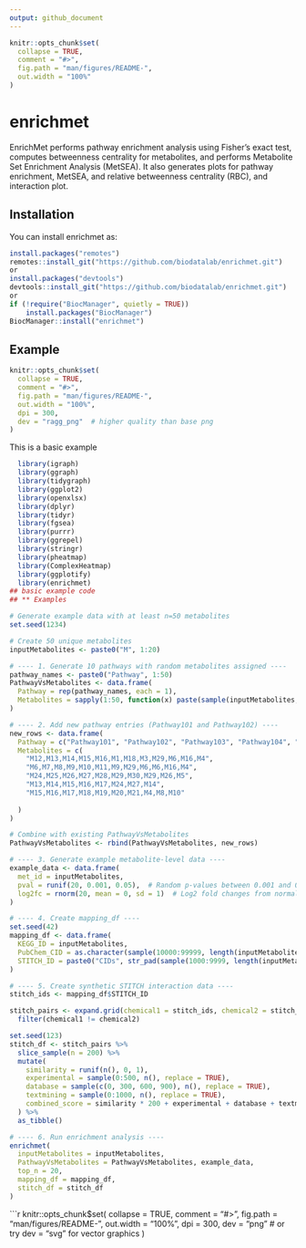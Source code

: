 ```yaml
---
output: github_document
---
```


<!-- README.md is generated from README.Rmd. Please edit that file -->

```r
knitr::opts_chunk$set(
  collapse = TRUE,
  comment = "#>",
  fig.path = "man/figures/README-",
  out.width = "100%"
)
```

# enrichmet

<!-- badges: start -->
<!-- badges: end -->

EnrichMet performs pathway enrichment analysis using Fisher’s exact test, computes betweenness centrality for metabolites,
and performs Metabolite Set Enrichment Analysis (MetSEA). It also generates plots for pathway enrichment, MetSEA, and relative betweenness centrality (RBC), and interaction plot.

## Installation

You can install enrichmet as:

``` r
install.packages("remotes")
remotes::install_git("https://github.com/biodatalab/enrichmet.git")
or 
install.packages("devtools")
devtools::install_git("https://github.com/biodatalab/enrichmet.git")
or
if (!require("BiocManager", quietly = TRUE))
    install.packages("BiocManager")
BiocManager::install("enrichmet")

```

## Example

```r
knitr::opts_chunk$set(
  collapse = TRUE,
  comment = "#>",
  fig.path = "man/figures/README-",
  out.width = "100%",
  dpi = 300,
  dev = "ragg_png"  # higher quality than base png
)
```
This is a basic example 

```r
  library(igraph)
  library(ggraph)
  library(tidygraph)
  library(ggplot2)
  library(openxlsx)
  library(dplyr)
  library(tidyr)
  library(fgsea)
  library(purrr)
  library(ggrepel)
  library(stringr)
  library(pheatmap)
  library(ComplexHeatmap)
  library(ggplotify)
  library(enrichmet)
## basic example code
## ** Examples

# Generate example data with at least n=50 metabolites
set.seed(1234)

# Create 50 unique metabolites
inputMetabolites <- paste0("M", 1:20)

# ---- 1. Generate 10 pathways with random metabolites assigned ----
pathway_names <- paste0("Pathway", 1:50)
PathwayVsMetabolites <- data.frame(
  Pathway = rep(pathway_names, each = 1),
  Metabolites = sapply(1:50, function(x) paste(sample(inputMetabolites, sample(5:15, 1)), collapse = ","))
)

# ---- 2. Add new pathway entries (Pathway101 and Pathway102) ----
new_rows <- data.frame(
  Pathway = c("Pathway101", "Pathway102", "Pathway103", "Pathway104", "pathway105"),
  Metabolites = c(
    "M12,M13,M14,M15,M16,M1,M18,M3,M29,M6,M16,M4",
    "M6,M7,M8,M9,M10,M11,M9,M29,M6,M6,M16,M4",
    "M24,M25,M26,M27,M28,M29,M30,M29,M26,M5",
    "M13,M14,M15,M16,M17,M24,M27,M14",
    "M15,M16,M17,M18,M19,M20,M21,M4,M8,M10"
    
  )
)

# Combine with existing PathwayVsMetabolites
PathwayVsMetabolites <- rbind(PathwayVsMetabolites, new_rows)

# ---- 3. Generate example metabolite-level data ----
example_data <- data.frame(
  met_id = inputMetabolites,
  pval = runif(20, 0.001, 0.05),  # Random p-values between 0.001 and 0.05
  log2fc = rnorm(20, mean = 0, sd = 1)  # Log2 fold changes from normal distribution
)

# ---- 4. Create mapping_df ----
set.seed(42)
mapping_df <- data.frame(
  KEGG_ID = inputMetabolites,
  PubChem_CID = as.character(sample(10000:99999, length(inputMetabolites))),
  STITCH_ID = paste0("CIDs", str_pad(sample(1000:9999, length(inputMetabolites)), 8, pad = "0"))
)

# ---- 5. Create synthetic STITCH interaction data ----
stitch_ids <- mapping_df$STITCH_ID

stitch_pairs <- expand.grid(chemical1 = stitch_ids, chemical2 = stitch_ids) %>%
  filter(chemical1 != chemical2)

set.seed(123)
stitch_df <- stitch_pairs %>%
  slice_sample(n = 200) %>%
  mutate(
    similarity = runif(n(), 0, 1),
    experimental = sample(0:500, n(), replace = TRUE),
    database = sample(c(0, 300, 600, 900), n(), replace = TRUE),
    textmining = sample(0:1000, n(), replace = TRUE),
    combined_score = similarity * 200 + experimental + database + textmining
  ) %>%
  as_tibble()

# ---- 6. Run enrichment analysis ----
enrichmet(
  inputMetabolites = inputMetabolites,
  PathwayVsMetabolites = PathwayVsMetabolites, example_data,
  top_n = 20,
  mapping_df = mapping_df,
  stitch_df = stitch_df
)

```

```r
knitr::opts_chunk$set(
  collapse = TRUE,
  comment = "#>",
  fig.path = "man/figures/README-",
  out.width = "100%",
  dpi = 300,
  dev = "png"  # or try dev = "svg" for vector graphics
)
